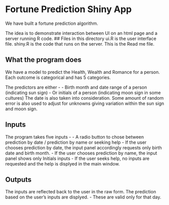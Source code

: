 Fortune Prediction Shiny App
========================================================

We have built a fortune prediction algorithm.


The idea is to demonstrate interaction between UI on an html page and a server running R code.
## Files in this directory
ui.R is the user interface file.
shiny.R is the code that runs on the server.
This is the Read me file.

## What the program does
We have a model to predict the Health, Wealth and Romance for a person. Each outcome is categorical and has 5 categories.


The predictors are either -
- Birth month and date range of a person (indicating sun sign)
- Or initials of a person (indicating moon sign in some cultures)
The date is also taken into consideration.
Some amount of random error is also used to adjust for unknowns giving variation within the sun sign and moon sign.

## Inputs
The program takes five inputs -
- A radio button to chose between prediction by date / prediction by name or seeking help
- If the user chooses prediction by date, the input panel accordingly requests only birth date and birth month.
- If the user chooses prediction by name, the input panel shows only Initials inputs
- If the user seeks help, no inputs are requested and the help is displyed in the main window.

## Outputs
The inputs are reflected back to the user in the raw form.
The prediction based on the user's inputs are displyed. - These are valid only for that day.
